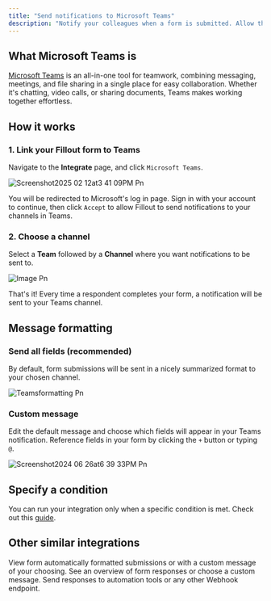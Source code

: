 ```yaml
---
title: "Send notifications to Microsoft Teams"
description: "Notify your colleagues when a form is submitted. Allow them to view a summary of responses or a customized message within the Teams app."
---
```


## What Microsoft Teams is

[Microsoft Teams](https://www.microsoft.com/en-us/microsoft-teams/group-chat-software?ref=filloutforms-helparticle) is an all-in-one tool for teamwork, combining messaging, meetings, and file sharing in a single place for easy collaboration. Whether it's chatting, video calls, or sharing documents, Teams makes working together effortless.

## How it works

### **1. Link your Fillout form to Teams**

Navigate to the **Integrate** page, and click `Microsoft Teams`.

![Screenshot2025 02 12at3 41 09PM Pn](/images/Screenshot2025-02-12at3.41.09PM.png)

You will be redirected to Microsoft's log in page. Sign in with your account to continue, then click `Accept` to allow Fillout to send notifications to your channels in Teams.

### 2. Choose a channel

Select a **Team** followed by a **Channel** where you want notifications to be sent to.

![Image Pn](/images/image.png)

That's it\! Every time a respondent completes your form, a notification will be sent to your Teams channel.

## Message formatting

### Send all fields (recommended)

By default, form submissions will be sent in a nicely summarized format to your chosen channel.

![Teamsformatting Pn](/images/teamsformatting.png)

### Custom message

Edit the default message and choose which fields will appear in your Teams notification. Reference fields in your form by clicking the `+` button or typing `@`.

![Screenshot2024 06 26at6 39 33PM Pn](/images/Screenshot2024-06-26at6.39.33PM.png)

## Specify a condition

You can run your integration only when a specific condition is met. Check out this [guide](https://www.notion.so/Conditional-integration-logic-180148986f5d47b981b5de5580b00169?pvs=21).

## **Other similar integrations**

<CardGroup cols={3}>
  <Card title="Connect to Slack" icon="slack" iconType="regular" color="#FFC738">
    View form automatically formatted submissions  or with a custom message of your choosing.
  </Card>
  <Card title="Send Discord messages" icon="discord" iconType="regular" color="#FFC738">
    See an overview of form responses or choose a custom message.
  </Card>
  <Card title="Send submissions to a webhook" icon="webhook" iconType="regular" color="#FFC738">
    Send responses to automation tools or any other Webhook endpoint.
  </Card>
</CardGroup>